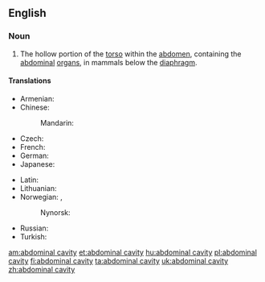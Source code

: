 ==English==
{{wikipedia}}

===Noun===
{{en-noun|head=[[abdominal]] [[cavity]]|abdominal cavities}}

# {{anatomy}} The hollow portion of the [[torso]] within the [[abdomen]], containing the [[abdominal]] [[organ]]s, in mammals below the [[diaphragm]].

====Translations====
{{trans-top|hollow portion of the torso, containing abdominal organs}}
* Armenian: {{t-|hy|որովայնի խոռոչ|tr=orovayni xoṙoč}}
* Chinese:
*: Mandarin: {{t|cmn|腹腔|tr=fùqiāng|sc=Hani}}
* Czech: {{t-|cs|dutina břišní|f}}
* French: {{t+|fr|cavité abdominale|f}}
* German: {{t-|de|Bauchhöhle|f}}
* Japanese: {{t+|ja|腹腔|tr=ふくこう, fukukō, ふくくう, fukukū, ふっくう, fukkū|sc=Jpan}}
{{trans-mid}}
* Latin: {{t-|la|cavum abdominis|n}}
* Lithuanian: {{t-|lt|pilvo ertmė|f}}
* Norwegian: {{t|no|bukhole|m|f}}, {{t|no|bukhule|m|f}}
*: Nynorsk: {{t|nn|bukhole|f}}
* Russian: {{t+|ru|брюшная полость|f|tr=brjušnája pólostʹ}}
* Turkish: {{t-|tr|karın boşluğu}}
{{trans-bottom}}

[[am:abdominal cavity]]
[[et:abdominal cavity]]
[[hu:abdominal cavity]]
[[pl:abdominal cavity]]
[[fi:abdominal cavity]]
[[ta:abdominal cavity]]
[[uk:abdominal cavity]]
[[zh:abdominal cavity]]